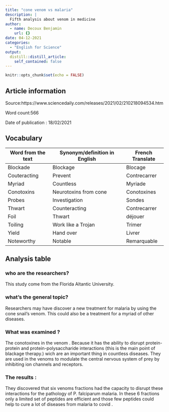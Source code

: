 ```yaml
---
title: "cone venom vs malaria"
description: |
  Fifth analysis about venom in medicine
author:
  - name: Decoux Benjamin
    url: {}
date: 04-12-2021
categories:
  - "English for Science"
output:
  distill::distill_article:
    self_contained: false
---
```


```r
knitr::opts_chunk$set(echo = FALSE)
```

## Article information

Source:https://www.sciencedaily.com/releases/2021/02/210218094534.htm

Word count:566

Date of publication : 18/02/2021

## Vocabulary

| Word from the text | Synonym/definition in English | French Translate |
| ------------------ | ----------------------------- | ---------------- |
| Blockade           | Blockage                      | Blocage          |
| Couteracting       | Prevent                       | Contrecarrer     |
| Myriad             | Countless                     | Myriade          |
| Conotoxins         | Neurotoxins from cone         | Conotoxines      |
| Probes             | Investigation                 | Sondes           |
| Thwart             | Counteracting                 | Contrecarrer     |
| Foil               | Thwart                        | déjouer          |
| Toiling            | Work like a Trojan            | Trimer           |
| Yield              | Hand over                     | Livrer           |
| Noteworthy         | Notable                       | Remarquable      |

## Analysis table

### who are the researchers?

This study come from the Florida Altantic University.

### what’s the general topic?

Researchers may have discover a new treatment for malaria by using the cone snail’s venom. This could also be a treatment for a myriad of other diseases.

### What was examined ?

The conotoxines in the venom . Because it has the ability to disrupt protein-protein and protein-polysaccharide interactions (this is the main point of blackage therapy.) wich are an important thing in countless diseases. They are used in the venoms to modulate the central nervous system of prey by inhibiting ion channels and receptors.

### The results :

They discovered that six venoms fractions had the capacity to disrupt these interactions for the pathology of P. falciparum malaria.
In these 6 fractions only a limited set of peptides are efficient and those few peptides could help to cure a lot of diseases from malaria to covid .



